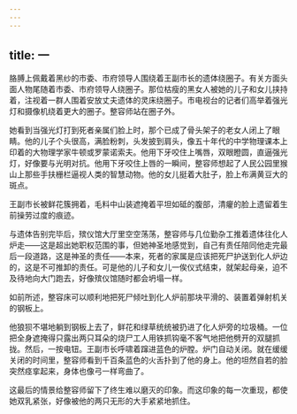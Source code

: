 ```yaml
---
---
---
```

title: 一
---




胳膊上佩戴着黑纱的市委、市府领导人围绕着王副市长的遗体绕圈子。有关方面头面人物尾随着市委、市府领导人绕圈子。那位枯瘦的黑女人被她的儿子和女儿挟持着，注视着一群人围着安放丈夫遗体的灵床绕圈子。市电视台的记者们高举着强光灯和摄像机绕着更大的圈子。整容师站在圈子外。

她看到当强光灯打到死者亲属们脸上时，那个已成了骨头架子的老女人闭上了眼睛。他的儿子个头很高，满脸粉刺，头发披到肩头，像五十年代的中学物理课本上印着的大物理学家牛顿或罗蒙诺索夫。他用下牙咬住上嘴唇，双眼瞪圆，直逼强光灯，好像要与光明对抗。他用下牙咬住上唇的一瞬间，整容师想起了人民公园里猴山上那些手扶栅栏逼视人类的智慧动物。他的女儿挺着大肚子，脸上布满黄豆大的斑点。

王副市长被鲜花簇拥着，毛料中山装遮掩着平坦如砥的腹部，清癯的脸上遗留着生前操劳过度的痕迹。

与遗体告别完毕后，殡仪馆大厅里空空荡荡，整容师与几位勤杂工推着遗体往化人炉走——这是超出她职权范围的事，但她神圣地感觉到，自己有责任陪同他走完最后一段道路，这是神圣的责任——本来，死者的家属是应该把死尸护送到化人炉边的，这是不可推卸的责任。可是他的儿子和女儿一俟仪式结束，就架起母亲，迫不及待地向大门跑去，好像殡仪馆随时都会坍塌一样。

如前所述，整容床可以顺利地把死尸倾吐到化人炉前那块平滑的、装置着弹射机关的钢板上。

他狼狈不堪地躺到钢板上去了，鲜花和绿草统统被扔进了化人炉旁的垃圾桶。一位把全身遮掩得只露出两只耳朵的烧尸工人用铁抓钩毫不客气地把他劈开的双腿抓拢。然后，一按电钮。王副市长呼啸着蹿进蓝色的炉膛。炉门自动关闭。就在缓缓关闭的时间里，整容师看到千百条蓝色的火舌扑到了他的身上。他的坦然自若的脸突然痉挛起来，身体也像弓一样弯曲了。

这最后的情景给整容师留下了终生难以磨灭的印象。而这印象的每一次重现，都使她双乳紧张，好像被他的两只无形的大手紧紧地抓住。